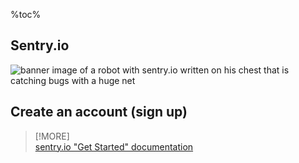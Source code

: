 %toc%

<article>

# Sentry.io

![banner image of a robot with sentry.io written on his chest that is catching bugs with a huge net](../../../../public/assets/images/app/web_development/posts/sentry-io/banner.png)

## Create an account (sign up)



> [!MORE]  
> [sentry.io "Get Started" documentation](https://docs.sentry.io/product/sentry-basics/)

## 



</article>